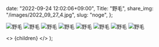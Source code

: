 
  date: "2022-09-24 12:02:06+09:00",
  Title: "野毛",
  share_img: "/images/2022_09_27_4.jpg",
  slug: "noge",
};

![野毛](/images/2022_09_24_1.jpg)
![野毛](/images/2022_09_24_2.jpg)
![野毛](/images/2022_09_24_3.jpg)
![野毛](/images/2022_09_24_4.jpg)
![野毛](/images/2022_09_27_1.jpg)
![野毛](/images/2022_09_27_2.jpg)
![野毛](/images/2022_09_27_3.jpg)
![野毛](/images/2022_09_27_4.jpg)

  <>
    <Head>
      <title>{meta.Title} | 異郷好実</title>
    </Head>
    <PostLayout meta={meta}>{children}</PostLayout>
  </>
);
